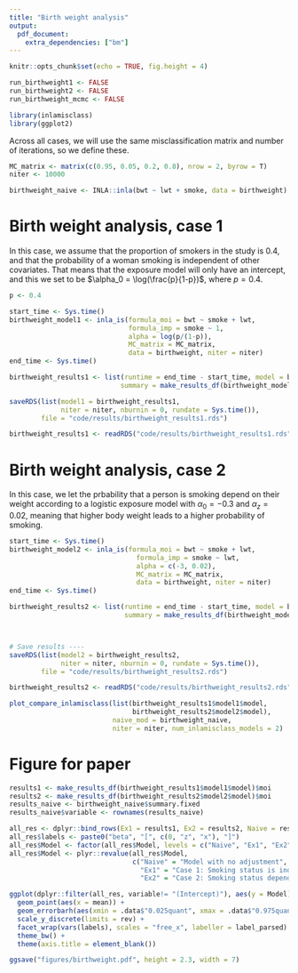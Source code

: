 ```yaml
---
title: "Birth weight analysis"
output: 
  pdf_document:
    extra_dependencies: ["bm"]
---
```


```r
knitr::opts_chunk$set(echo = TRUE, fig.height = 4)
```


```r
run_birthweight1 <- FALSE
run_birthweight2 <- FALSE
run_birthweight_mcmc <- FALSE
```

```r
library(inlamisclass)
library(ggplot2)
```


Across all cases, we will use the same misclassification matrix and number of iterations, so we define these.

```r
MC_matrix <- matrix(c(0.95, 0.05, 0.2, 0.8), nrow = 2, byrow = T)
niter <- 10000
```

```r
birthweight_naive <- INLA::inla(bwt ~ lwt + smoke, data = birthweight)
```


# Birth weight analysis, case 1
In this case, we assume that the proportion of smokers in the study is 0.4, and that the probability of a woman smoking is independent of other covariates. That means that the exposure model will only have an intercept, and this we set to be $\alpha_0 = \log(\frac{p}{1-p})$, where $p = 0.4$. 

```r
p <- 0.4

start_time <- Sys.time()
birthweight_model1 <- inla_is(formula_moi = bwt ~ smoke + lwt,
                              formula_imp = smoke ~ 1,
                              alpha = log(p/(1-p)),
                              MC_matrix = MC_matrix,
                              data = birthweight, niter = niter)
end_time <- Sys.time()

birthweight_results1 <- list(runtime = end_time - start_time, model = birthweight_model1,
                            summary = make_results_df(birthweight_model1, niter = niter))

saveRDS(list(model1 = birthweight_results1,
             niter = niter, nburnin = 0, rundate = Sys.time()),
        file = "code/results/birthweight_results1.rds")
```

```r
birthweight_results1 <- readRDS("code/results/birthweight_results1.rds")
```


# Birth weight analysis, case 2

In this case, we let the prbability that a person is smoking depend on their weight according to a logistic exposure model with $\alpha_0 = -0.3$ and $\alpha_z = 0.02$, meaning that higher body weight leads to a higher probability of smoking.

```r
start_time <- Sys.time()
birthweight_model2 <- inla_is(formula_moi = bwt ~ smoke + lwt,
                                formula_imp = smoke ~ lwt,
                                alpha = c(-3, 0.02),
                                MC_matrix = MC_matrix,
                                data = birthweight, niter = niter)
end_time <- Sys.time()

birthweight_results2 <- list(runtime = end_time - start_time, model = birthweight_model2,
                             summary = make_results_df(birthweight_model2, niter = niter))



# Save results ----
saveRDS(list(model2 = birthweight_results2,
             niter = niter, nburnin = 0, rundate = Sys.time()),
        file = "code/results/birthweight_results2.rds")
```

```r
birthweight_results2 <- readRDS("code/results/birthweight_results2.rds")
```

```r
plot_compare_inlamisclass(list(birthweight_results1$model1$model,
                               birthweight_results2$model2$model),
                          naive_mod = birthweight_naive, 
                          niter = niter, num_inlamisclass_models = 2)
```

# Figure for paper
```r
results1 <- make_results_df(birthweight_results1$model1$model)$moi
results2 <- make_results_df(birthweight_results2$model2$model)$moi
results_naive <- birthweight_naive$summary.fixed
results_naive$variable <- rownames(results_naive)

all_res <- dplyr::bind_rows(Ex1 = results1, Ex2 = results2, Naive = results_naive, .id = "Model")
all_res$labels <- paste0("beta", "[", c(0, "z", "x"), "]")
all_res$Model <- factor(all_res$Model, levels = c("Naive", "Ex1", "Ex2"))
all_res$Model <- plyr::revalue(all_res$Model, 
                               c("Naive" = "Model with no adjustment", 
                                 "Ex1" = "Case 1: Smoking status is independent", 
                                 "Ex2" = "Case 2: Smoking status depends on weight"))

ggplot(dplyr::filter(all_res, variable!= "(Intercept)"), aes(y = Model)) +
  geom_point(aes(x = mean)) +
  geom_errorbarh(aes(xmin = .data$"0.025quant", xmax = .data$"0.975quant"), height = .2) +
  scale_y_discrete(limits = rev) +
  facet_wrap(vars(labels), scales = "free_x", labeller = label_parsed) +
  theme_bw() +
  theme(axis.title = element_blank())

ggsave("figures/birthweight.pdf", height = 2.3, width = 7)
```




